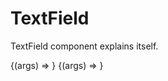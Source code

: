 
<Meta title="Components/TextField" component={TextField} />

# TextField

TextField component explains itself.

<!-- > [Wanna test the props? To go Storybook](http://storybook.skynexui.dev/?path=/docs/components-textfield--text-field-component) -->

<ArgsTable of={TextField} />

<Canvas>
  <Story
    name="TextField Component"
    args={{
      ...TextField.defaultProps,
      onChange: undefined,
      label: 'Label',
      placeholder: 'Placeholder text...',
      value: '',
      styleSheet: {}
    }}
  >
    {(args) => <TextField {...args} />}
  </Story>
</Canvas>

<Canvas>
  <Story
    name="TextField Component typpe: textarea"
    args={{
      ...TextField.defaultProps,
      onChange: undefined,
      label: 'Label',
      type: 'textarea',
      placeholder: 'Placeholder text...',
      value: '',
      styleSheet: {}
    }}
  >
    {(args) => <TextField {...args} />}
  </Story>
</Canvas>